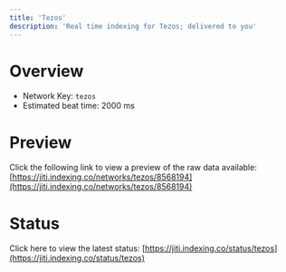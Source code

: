```yaml
---
title: 'Tezos'
description: 'Real time indexing for Tezos; delivered to you'
---
```


# Overview
- Network Key: `tezos`
- Estimated beat time: 2000 ms

# Preview
Click the following link to view a preview of the raw data available: [https://jiti.indexing.co/networks/tezos/8568194](https://jiti.indexing.co/networks/tezos/8568194)

# Status
Click here to view the latest status: [https://jiti.indexing.co/status/tezos](https://jiti.indexing.co/status/tezos)
